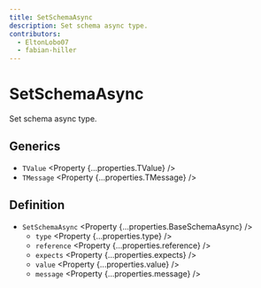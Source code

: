 ```yaml
---
title: SetSchemaAsync
description: Set schema async type.
contributors:
  - EltonLobo07
  - fabian-hiller
---
```



# SetSchemaAsync

Set schema async type.

## Generics

- `TValue` <Property {...properties.TValue} />
- `TMessage` <Property {...properties.TMessage} />

## Definition

- `SetSchemaAsync` <Property {...properties.BaseSchemaAsync} />
  - `type` <Property {...properties.type} />
  - `reference` <Property {...properties.reference} />
  - `expects` <Property {...properties.expects} />
  - `value` <Property {...properties.value} />
  - `message` <Property {...properties.message} />
